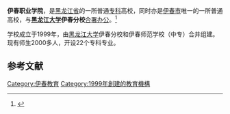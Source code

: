 '''伊春职业学院'''，是[[黑龙江省|黑龙江省]]的一所普通[[专科|专科]]高校，同时亦是[[伊春市|伊春市]]唯一的一所普通高校，与'''[[黑龙江大学|黑龙江大学]]伊春分校'''[[合署办公|合署办公]]。<ref>{{Cite web |url=http://www.ycvc.com.cn/ |title=伊春职业学院官网 |accessdate=2013-04-22 |archive-date=2020-05-10 |archive-url=https://web.archive.org/web/20200510055021/http://www.ycvc.com.cn/ |dead-url=no }}</ref>

学校成立于1999年，由[[黑龙江大学|黑龙江大学]]伊春分校和伊春师范学校（中专）合并组建。现有师生2000多人，开设22个专科专业。

==参考文献==

{{Reflist}}

{{Seni-stub}}
{{黑龙江高等院校}}
[[Category:伊春教育|Category:伊春教育]]
[[Category:1999年創建的教育機構|Category:1999年創建的教育機構]]